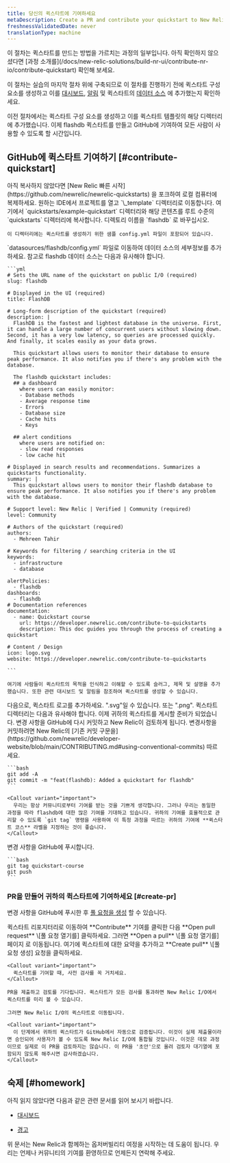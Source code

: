 ```yaml
---
title: 당신의 퀵스타트에 기여하세요
metaDescription: Create a PR and contribute your quickstart to New Relic I/O
freshnessValidatedDate: never
translationType: machine
---
```


<Callout variant="tip">
  이 절차는 퀵스타트를 만드는 방법을 가르치는 과정의 일부입니다. 아직 확인하지 않으셨다면 [과정 소개를](/docs/new-relic-solutions/build-nr-ui/contribute-nr-io/contribute-quickstart) 확인해 보세요.

  이 절차는 실습의 마지막 절차 위에 구축되므로 이 절차를 진행하기 전에 퀵스타트 구성 요소를 생성하고 이를 [대시보드](/docs/new-relic-solutions/build-nr-ui/contribute-nr-io/build-quickstart/add-dashboard), [알림](/docs/new-relic-solutions/build-nr-ui/contribute-nr-io/build-quickstart/add-alerts) 및 퀵스타트의 [데이터 소스](/docs/new-relic-solutions/build-nr-ui/contribute-nr-io/build-quickstart/add-data-source) 에 추가했는지 확인하세요.
</Callout>

이전 절차에서는 퀵스타트 구성 요소를 생성하고 이를 퀵스타트 템플릿의 해당 디렉터리에 추가했습니다. 이제 flashdb 퀵스타트를 만들고 GitHub에 기여하여 모든 사람이 사용할 수 있도록 할 시간입니다.

## GitHub에 퀵스타트 기여하기 [#contribute-quickstart]

<Steps>
  <Step>
    아직 복사하지 않았다면 [New Relic 빠른 시작](https://github.com/newrelic/newrelic-quickstarts) 을 포크하여 로컬 컴퓨터에 복제하세요.
  </Step>

  <Step>
    원하는 IDE에서 프로젝트를 열고 `\_template` 디렉터리로 이동합니다.
  </Step>

  <Step>
    여기에서 `quickstarts/example-quickstart` 디렉터리와 해당 콘텐츠를 루트 수준의 `quickstarts` 디렉터리에 복사합니다. 디렉토리 이름을 `flashdb` 로 바꾸십시오.

    이 디렉터리에는 퀵스타트를 생성하기 위한 샘플 config.yml 파일이 포함되어 있습니다.
  </Step>

  <Step>
    `datasources/flashdb/config.yml` 파일로 이동하여 데이터 소스의 세부정보를 추가하세요. 참고로 flashdb 데이터 소스는 다음과 유사해야 합니다.

    ```yml
    # Sets the URL name of the quickstart on public I/O (required)
    slug: flashdb

    # Displayed in the UI (required)
    title: FlashDB

    # Long-form description of the quickstart (required)
    description: |
      FlashDB is the fastest and lightest database in the universe. First, it can handle a large number of concurrent users without slowing down. Second, it has a very low latency, so queries are processed quickly. And finally, it scales easily as your data grows.

      This quickstart allows users to monitor their database to ensure peak performance. It also notifies you if there's any problem with the database. 

      The flashdb quickstart includes: 
      ## a dashboard 
        where users can easily monitor:
        - Database methods
        - Average response time
        - Errors
        - Database size
        - Cache hits
        - Keys

      ## alert conditions
        where users are notified on:
        - slow read responses
        - low cache hit 

    # Displayed in search results and recommendations. Summarizes a quickstarts functionality.
    summary: |
      This quickstart allows users to monitor their flashdb database to ensure peak performance. It also notifies you if there's any problem with the database. 

    # Support level: New Relic | Verified | Community (required)
    level: Community

    # Authors of the quickstart (required)
    authors:
      - Mehreen Tahir

    # Keywords for filtering / searching criteria in the UI
    keywords:
      - infrastructure
      - database

    alertPolicies:
      - flashdb
    dashboards:
      - flashdb
    # Documentation references
    documentation:
      - name: Quickstart course
        url: https://developer.newrelic.com/contribute-to-quickstarts
        description: This doc guides you through the process of creating a quickstart

    # Content / Design
    icon: logo.svg
    website: https://developer.newrelic.com/contribute-to-quickstarts

    ```

    여기에 사람들이 퀵스타트의 목적을 인식하고 이해할 수 있도록 슬러그, 제목 및 설명을 추가했습니다. 또한 관련 대시보드 및 알림을 참조하여 퀵스타트를 생성할 수 있습니다.
  </Step>

  <Step>
    다음으로, 퀵스타트 로고를 추가하세요. &quot;.svg&quot;일 수 있습니다. 또는 &quot;.png&quot;. 퀵스타트 디렉터리는 다음과 유사해야 합니다.
  </Step>

  <Step>
    이제 귀하의 퀵스타트를 게시할 준비가 되었습니다. 변경 사항을 GitHub에 다시 커밋하고 New Relic이 검토하게 됩니다. 변경사항을 커밋하려면 New Relic의 [기존 커밋 구문을](https://github.com/newrelic/developer-website/blob/main/CONTRIBUTING.md#using-conventional-commits) 따르세요.

    ```bash
    git add -A
    git commit -m "feat(flashdb): Added a quickstart for flashdb"
    ```

    <Callout variant="important">
      우리는 항상 커뮤니티로부터 기여를 받는 것을 기쁘게 생각합니다. 그러나 우리는 동일한 과정을 따라 flashdb에 대한 많은 기여를 기대하고 있습니다. 귀하의 기여를 효율적으로 관리할 수 있도록 `git tag` 명령을 사용하여 이 특정 과정을 따르는 귀하의 기여에 **퀵스타트 코스** 라벨을 지정하는 것이 좋습니다.
    </Callout>
  </Step>

  <Step>
    변경 사항을 GitHub에 푸시합니다.

    ```bash
    git tag quickstart-course
    git push
    ```
  </Step>
</Steps>

### PR을 만들어 귀하의 퀵스타트에 기여하세요 [#create-pr]

변경 사항을 GitHub에 푸시한 후 [풀 요청을 생성](https://help.github.com/en/github/collaborating-with-issues-and-pull-requests/creating-a-pull-request) 할 수 있습니다.

<Steps>
  <Step>
    퀵스타트 리포지터리로 이동하여 **Contribute** 기여를 클릭한 다음 **Open pull request** \[풀 요청 열기를] 클릭하세요.
  </Step>

  <Step>
    그러면 **Open a pull** \[풀 요청 열기를] 페이지 로 이동됩니다. 여기에 퀵스타트에 대한 요약을 추가하고 **Create pull** \[풀 요청 생성] 요청을 클릭하세요.

    <Callout variant="important">
      퀵스타트를 기여할 때, 사전 검사를 꼭 거치세요.
    </Callout>

    PR을 제출하고 검토를 기다립니다. 퀵스타트가 모든 검사를 통과하면 New Relic I/O에서 퀵스타트를 미리 볼 수 있습니다.

    그러면 New Relic I/O의 퀵스타트로 이동됩니다.

    <Callout variant="important">
      이 단계에서 귀하의 퀵스타트가 GitHub에서 자동으로 검증됩니다. 이것이 실제 제출물이라면 승인되어 사용자가 볼 수 있도록 New Relic I/O에 통합될 것입니다. 이것은 데모 과정이므로 실제로 이 PR을 검토하지는 않습니다. 이 PR을 '초안'으로 올려 검토자 대기열에 포함되지 않도록 해주시면 감사하겠습니다.
    </Callout>
  </Step>
</Steps>

## 숙제 [#homework]

아직 읽지 않았다면 다음과 같은 관련 문서를 읽어 보시기 바랍니다.

* [대시보드](/docs/query-your-data/explore-query-data/dashboards/introduction-dashboards)

* [경고](/docs/alerts-applied-intelligence/overview/)

위 문서는 New Relic과 함께하는 옵저버빌리티 여정을 시작하는 데 도움이 됩니다. 우리는 언제나 커뮤니티의 기여를 환영하므로 언제든지 연락해 주세요.